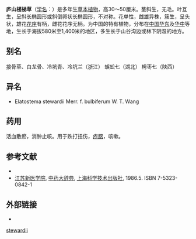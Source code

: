 {{Speciesbox
| name = 庐山楼梯草
| status = 
| status_system = 
| image =
| genus = Elatostema
| species = stewardii
| authority = Merr.
}}

'''庐山楼梯草'''（[[学名|学名]]：{{lang|la|''Elatostema stewardii''}}）是多年生[[草本植物|草本植物]]，高30～50厘米。茎斜生，无毛。叶互生，呈斜长椭圆形或斜倒卵状长椭圆形，不对称。花单性，雌雄异株，簇生，呈头状，雄花[[花序|花序]]有柄，雌花花序无柄。为中国的特有植物，分布在[[中国|中国]][[华东|华东]]及[[华中|华中]]等地，生长于海拔580米至1,400米的地区，多生长于山谷沟边或林下阴湿的地方。

== 别名 ==
接骨草、白龙骨、冷坑青、冷坑兰（浙江） 蜈蚣七（湖北） 枵枣七（陕西）

== 异名 ==
* Elatostema stewardii Merr. f. bulbiferum W. T. Wang

== 药用 ==
活血散瘀，消肿止咳。用于跌打扭伤，[[痄腮|痄腮]]，咳嗽。

== 参考文献 ==
<div class="references-small">
* {{cite web| url =http://www.bioinfo.cn/db05/KmzwSpecies.php?action=view&id=23288| title =庐山楼梯草| work =《中国高等植物数据库全库》| publisher =中国科学院微生物研究所| author =昆明植物研究所| accessdate =2009-02-25| archive-date =2018-06-28| archive-url =https://web.archive.org/web/20180628204035/http://www.bioinfo.cn/db05/KmzwSpecies.php?action=view| dead-url =yes}}
*[[江苏新医学院|江苏新医学院]], [[中药大辞典|中药大辞典]], [[上海科学技术出版社|上海科学技术出版社]], 1986.5. ISBN 7-5323-0842-1
</div>

==外部链接==
* {{CVH|Elatostema+stewardii}}

{{commons|Elatostema stewardii}}
{{Taxonbar|from=Q11062797}}

{{DEFAULTSORT:Elatostema stewardii}}
[[Category:楼梯草属|stewardii]]


{{Urticaceae-stub}}
